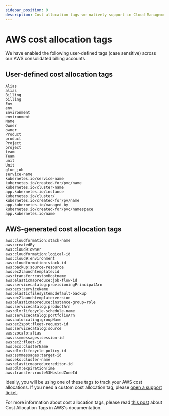 ```yaml
---
sidebar_position: 9
description: Cost allocation tags we natively support in Cloud Management Platform
---
```


# AWS cost allocation tags

We have enabled the following user-defined tags (case sensitive) across our AWS consolidated billing accounts.

## User-defined cost allocation tags

```
Alias
alias
Billing
billing
Env
env
Environment
environment
Name
Owner
owner
Product
product
Project
project
team
Team
unit
Unit
glue_job
service-name
kubernetes.io/service-name
kubernetes.io/created-for/pvc/name
kubernetes.io/cluster-name
app.kubernetes.io/instance
kubernetes.io/cluster/
kubernetes.io/created-for/pv/name
app.kubernetes.io/managed-by
kubernetes.io/created-for/pvc/namespace
app.kubernetes.io/name
```

## AWS-generated cost allocation tags

```
aws:cloudformation:stack-name
aws:createdBy
aws:cloud9:owner
aws:cloudformation:logical-id
aws:cloud9:environment
aws:cloudformation:stack-id
aws:backup:source-resource
aws:ec2launchtemplate:id
aws:transfer:customHostname
aws:elasticmapreduce:job-flow-id
aws:servicecatalog:provisioningPrincipalArn
aws:ecs:serviceName
aws:elasticfilesystem:default-backup
aws:ec2launchtemplate:version
aws:elasticmapreduce:instance-group-role
aws:servicecatalog:productArn
aws:dlm:lifecycle-schedule-name
aws:servicecatalog:portfolioArn
aws:autoscaling:groupName
aws:ec2spot:fleet-request-id
aws:servicecatalog:source
aws:zocalo:alias
aws:ssmmessages:session-id
aws:ec2:fleet-id
aws:ecs:clusterName
aws:dlm:lifecycle-policy-id
aws:ssmmessages:target-id
aws:eks:cluster-name
aws:elasticmapreduce:editor-id
aws:dlm:expirationTime
aws:transfer:route53HostedZoneId
```

Ideally, you will be using one of these tags to track your AWS cost allocations. If you need a custom cost allocation tag, please [open a support ticket](http://support.doit-intl.com).

For more information about cost allocation tags, please read [this post](https://docs.aws.amazon.com/awsaccountbilling/latest/aboutv2/cost-alloc-tags.html) about Cost Allocation Tags in AWS's documentation.
